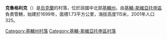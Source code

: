 {{coord|50|18|11|N|30|27|0|E|scale:30000|display=title}}
{{Infobox settlement
| name = 克魯格利克
| image_skyline = 
| imagesize = 250px
| image_caption = 
| image_flag = 
| image_shield = 
| pushpin_map = Ukraine
| pushpin_label_position = bottom
| subdivision_type = 國家
| subdivision_name = {{UKR}}
| subdivision_type1 = [[烏克蘭行政區劃|州份]]
| subdivision_name1 = [[基輔州|基輔州]]
| subdivision_type2 = [[區_(烏克蘭)|區]]
| subdivision_name2 = [[基輔-斯維亞托申區|基輔-斯維亞托申區]]
| subdivision_type3 = 
| subdivision_name3 = 
| leader_title = 市長
| leader_name = 
| established_title = 創建時間
| established_date = 
| established_title3 = 擁有自治權
| established_date3 = 
| area_total_km2 = 1.73
| population_as_of = 2001年
| population_total = 325
| population_density_km2 = auto
| timezone = [[歐洲東部時間|EET]]
| utc_offset = +2
| timezone_DST = [[歐洲東部夏令時間|EEST]]
| utc_offset_DST = +3
| coordinates = {{coord|50|18|11|N|30|27|0|E|region:|display=inline}}
| postal_code_type = 郵政號碼
| postal_code = 08162
| area_code = +380 4598
| blank_name = 
| blank_info = 
| website =  }}
'''克魯格利克'''（{{lang-uk|Круглик}}）是[[烏克蘭|烏克蘭]]的村落，位於該國中北部[[基輔州|基輔州]]，由[[基輔-斯維亞托申區|基輔-斯維亞托申區]]負責管轄，始建於1699年，面積1.73平方公里，海拔高度115米，2001年人口325。

{{DEFAULTSORT:Круглик}}
[[Category:基輔州村落|Category:基輔州村落]]
[[Category:基輔-斯維亞托申區村落|Category:基輔-斯維亞托申區村落]]


{{Kiev-geo-stub}}